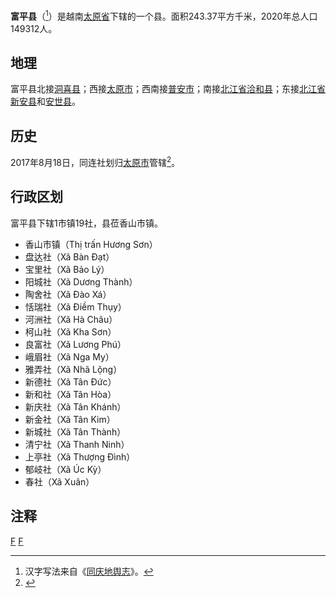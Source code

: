 {{Infobox Settlement
|name                   = 富平县
|settlement_type        = 县
|official_name          = 
|other_name             = 
|native_name            = {{lang|vi|Huyện Phú Bình}}
|nickname               = 
|motto                  = 
|image_skyline          = 
|imagesize              = 
|image_caption          = 
|image_flag             = 
|flag_size              = 
|image_seal             = 
|seal_size              = 
|image_shield           = 
|shield_size            = 
|image_blank_emblem     = 
|blank_emblem_size      = 
|image_map              = {{Infobox mapframe|frame-width=250|zoom=10}}
|mapsize                = 
|map_caption            = 
|image_map1             = Bản đồ Thái Nguyên.svg
|mapsize1               = 
|map_caption1           = 富平县在太原省的位置
|pushpin_map            = Vietnam
|pushpin_label_position = bottom
|pushpin_map_caption    = 富平县在越南的位置
|pushpin_map1           = 
|pushpin_label_position1= 
|pushpin_map_caption1   = 
|subdivision_type       = 国家
|subdivision_name       = {{flag|Vietnam}}
|subdivision_type1      = [[越南行政区划|省]]
|subdivision_name1      = [[太原省|太原省]]
|subdivision_type2      = 行政区划
|subdivision_name2      = 1市镇19社
|subdivision_type3      = 
|subdivision_name3      = 
|seat_type              = 县莅
|seat                   = {{link-vi|香山市镇|Hương Sơn (thị trấn)}}
|government_type        = 
|leader_title           = 
|leader_name            = 
|leader_title1          = 
|leader_name1           = 
|established_title      = 
|established_date       = 
|area_magnitude         = 
|unit_pref              = 
|area_footnotes         = 
|area_total_km2         = 243.37
|area_land_km2          = 
|area_water_km2         = 
|area_water_percent     = 
|area_urban_km2         = 
|area_metro_km2         = 
|population_as_of       = 2020年
|population_footnotes   = 
|population_note        = 
|population_total       = 149312
|population_density_km2 = auto
|population_metro             = 
|population_density_metro_km2 = 
|population_urban             = 
|population_density_urban_km2 = 
|timezone               = [[越南标准时间|越南标准时间]]
|utc_offset             = +7
|elevation_footnotes    = 
|elevation_m            = 
|coor_type              = 
|coordinates            = 
|postal_code_type       = 
|postal_code            = 
|area_code              = 
|website                = [http://phubinh.thainguyen.gov.vn 富平县电子信息门户网站]
|footnotes              = 
}}
'''富平县'''（{{vie|v='''Huyện Phú Bình'''|hn=縣富平}}<ref>汉字写法来自《[[同庆地舆志|同庆地舆志]]》。</ref>）是越南[[太原省|太原省]]下辖的一个县。面积243.37平方千米，2020年总人口149312人。

==地理==
富平县北接[[洞喜县|洞喜县]]；西接[[太原市_(越南)|太原市]]；西南接[[普安市|普安市]]；南接[[北江省|北江省]][[洽和县|洽和县]]；东接[[北江省|北江省]][[新安县_(越南)|新安县]]和[[安世县|安世县]]。

==历史==
2017年8月18日，同连社划归[[太原市_(越南)|太原市]]管辖<ref>{{Cite web |url=http://www.baothainguyen.vn/tin-tuc/van-ban-chinh-sach-moi/nghi-quyet-ve-viec-dieu-chinh-mo-rong-dia-gioi-hanh-chinh-thanh-pho-thai-nguyen-va-thanh-lap-02-phuong-thuoc-thanh-pho-thai-nguyen-248695-184.html |title=Nghị quyết 422/NQ-UBTVQH14 về việc điều chỉnh mở rộng địa giới hành chính thành phố Thái Nguyên và thành lập 02 phường thuộc thành phố Thái Nguyên, tỉnh Thái Nguyên |accessdate=2020-03-30 |archive-date=2020-03-30 |archive-url=https://web.archive.org/web/20200330033000/http://www.baothainguyen.vn/tin-tuc/van-ban-chinh-sach-moi/nghi-quyet-ve-viec-dieu-chinh-mo-rong-dia-gioi-hanh-chinh-thanh-pho-thai-nguyen-va-thanh-lap-02-phuong-thuoc-thanh-pho-thai-nguyen-248695-184.html |dead-url=no }}</ref>。

==行政区划==
富平县下辖1市镇19社，县莅香山市镇。
*香山市镇（Thị trấn Hương Sơn）
*盘达社（Xã Bàn Đạt）
*宝里社（Xã Bảo Lý）
*阳城社（Xã Dương Thành）
*陶舍社（Xã Đào Xá）
*恬瑞社（Xã Điềm Thụy）
*河洲社（Xã Hà Châu）
*柯山社（Xã Kha Sơn）
*良富社（Xã Lương Phú）
*峨眉社（Xã Nga My）
*雅弄社（Xã Nhã Lộng）
*新德社（Xã Tân Đức）
*新和社（Xã Tân Hòa）
*新庆社（Xã Tân Khánh）
*新金社（Xã Tân Kim）
*新城社（Xã Tân Thành）
*清宁社（Xã Thanh Ninh）
*上亭社（Xã Thượng Đình）
*郁岐社（Xã Úc Kỳ）
*春社（Xã Xuân）

==注释==
{{reflist}}

{{太原省行政区划}}
{{越南东北部之县市镇区域划分}}

[[Category:越南县份|F]]
[[Category:太原省|F]]